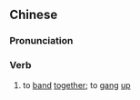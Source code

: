 {{also|啸聚}}
==Chinese==
{{zh-forms|s=啸聚}}

===Pronunciation===
{{zh-pron
|m=xiàojù
|cat=v
}}

===Verb===
{{zh-verb}}

# to [[band]] [[together]]; to [[gang]] [[up]]